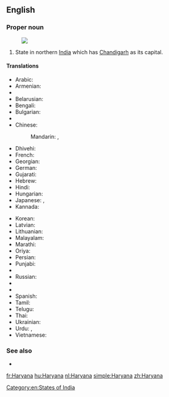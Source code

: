 ==English==
{{wikipedia}}

===Proper noun===
{{en-proper noun}}
[[Image:Haryana in India (disputed hatched).svg|thumb|]]

# State in northern [[India]] which has [[Chandigarh]] as its capital.

====Translations====
{{trans-top|state}}
* Arabic: {{t-|ar|هاريانا|f|tr=hariyaana}}
* Armenian: {{t-|hy|Հարյանա|tr=Haryana}}
* {{trreq|Assamese}}
* Belarusian: {{t-|be|Хар'яна|f|tr=Xar'jána}}
* Bengali: {{t-|bn|হরিয়ানা|sc=Beng}}
* Bulgarian: {{t-|bg|Харяна|f|tr=Harjána}}
* {{trreq|Chhattisgarhi}}
* Chinese:
*: Mandarin: {{t|cmn|哈里亞納邦|sc=Hani}},  {{t|cmn|哈里亚纳邦|tr=Hālǐyànà-bāng|sc=Hani}}
* Dhivehi: {{t|dv|ހަރިޔާނާ|sc=Thaa}}
* French: {{t+|fr|Haryana}}
* Georgian: {{t-|ka|ჰარიანა|sc=Geor}}
* German: {{t-|de|Haryana}}
* Gujarati: {{t-|gu|હરિયાણા|tr=hariyāṇā|sc=Gujr}}
* Hebrew: {{t-|he|הריאנה}}
* Hindi: {{t+|hi|हरियाणा|tr=hariyāṇā}}
* Hungarian: {{t+|hu|Harijána}}
* Japanese: {{t-|ja|ハリヤーナー州|tr=Hariyānā-shū}},  {{t-|ja|ハリヤーナー|tr=Hariyānā}}
* Kannada: {{t+|kn|ಹರಿಯಾಣ|tr=hariyāṇa|sc=Knda}}
{{trans-mid}}
* Korean: {{t-|ko|하리아나 주|tr=hariana ju|sc=Kore}}
* Latvian: {{t|lv|Harjāna}}
* Lithuanian: {{t|lt|Harjana}}
* Malayalam: {{t-|ml|ഹരിയാണ|tr=hariyāṇa|sc=Mlym}}
* Marathi: {{t-|mr|हरियाणा|tr=hariyāṇā|sc=Deva}}
* Oriya: {{t-|or|ହରିଆନା|sc=Orya}}
* Persian: {{t-|fa|هاریانا}}
* Punjabi: {{t-|pa|ਹਰਿਆਣਾ|sc=Guru}}
* {{trreq|Rajasthani}}
* Russian: {{t-|ru|Харьяна|f|tr=Xar'jána}}
* {{trreq|Santali}}
* {{trreq|Sikkimese}}
* Spanish: {{t-|es|Haryana}}
* Tamil: {{t-|ta|அரியானா|tr=ariyāṉā|sc=Taml}}
* Telugu: {{t+|te|హర్యానా}}
* Thai: {{t-|th|รัฐหรยาณา|tr=rát hŏn-yaa-naa}}
* Ukrainian: {{t-|uk|Хар'яна|f|tr=Xar'jána}}
* Urdu: {{t-|ur|ہریانہ|tr=hariyāṇā}}, {{t-|ur|ہاریانا|tr=hariyāṇā}}
* Vietnamese: {{t-|vi|Haryana}}
{{trans-bottom}}

===See also===
* {{list:states of India/en}}

[[Category:en:States of India]]

[[fr:Haryana]]
[[hu:Haryana]]
[[nl:Haryana]]
[[simple:Haryana]]
[[zh:Haryana]]
